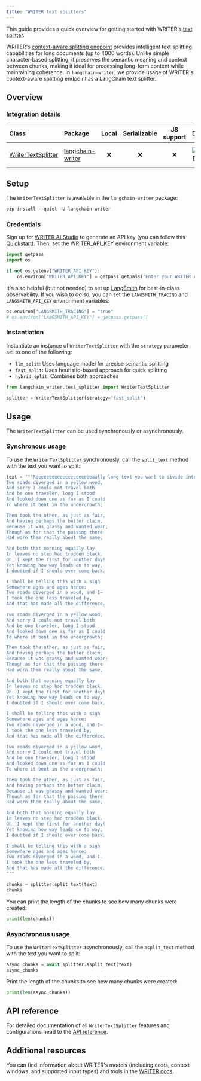 ```yaml
---
title: "WRITER text splitters"
---
```


This guide provides a quick overview for getting started with WRITER's [text splitter](/oss/integrations/splitters/).

WRITER's [context-aware splitting endpoint](https://dev.writer.com/api-guides/tools#context-aware-text-splitting) provides intelligent text splitting capabilities for long documents (up to 4000 words). Unlike simple character-based splitting, it preserves the semantic meaning and context between chunks, making it ideal for processing long-form content while maintaining coherence. In `langchain-writer`, we provide usage of WRITER's context-aware splitting endpoint as a LangChain text splitter.

## Overview

### Integration details

| Class                                                                                                            | Package                                                        | Local | Serializable | JS support |                                        Downloads                                         |                                        Version                                         |
|:-----------------------------------------------------------------------------------------------------------------|:---------------------------------------------------------------|:-----:|:------------:|:----------:|:------------------------------------------------------------------------------------------------:|:---------------------------------------------------------------------------------------------:|
| [WriterTextSplitter](https://github.com/writer/langchain-writer/blob/main/langchain_writer/text_splitter.py#L11) | [langchain-writer](https://pypi.org/project/langchain-writer/) |   ❌   |      ❌       |     ❌      | ![PyPI - Downloads](https://img.shields.io/pypi/dm/langchain-writer?style=flat-square&label=%20) | ![PyPI - Version](https://img.shields.io/pypi/v/langchain-writer?style=flat-square&label=%20) |

## Setup

The `WriterTextSplitter` is available in the `langchain-writer` package:

```python
pip install --quiet -U langchain-writer
```

### Credentials

Sign up for [WRITER AI Studio](https://app.writer.com/aistudio/signup?utm_campaign=devrel) to generate an API key (you can follow this [Quickstart](https://dev.writer.com/api-guides/quickstart)). Then, set the WRITER_API_KEY environment variable:

```python
import getpass
import os

if not os.getenv("WRITER_API_KEY"):
    os.environ["WRITER_API_KEY"] = getpass.getpass("Enter your WRITER API key: ")
```

It's also helpful (but not needed) to set up [LangSmith](https://smith.langchain.com/) for best-in-class observability. If you wish to do so, you can set the `LANGSMITH_TRACING` and `LANGSMITH_API_KEY` environment variables:

```python
os.environ["LANGSMITH_TRACING"] = "true"
# os.environ["LANGSMITH_API_KEY"] = getpass.getpass()
```

### Instantiation

Instantiate an instance of `WriterTextSplitter` with the `strategy` parameter set to one of the following:

- `llm_split`: Uses language model for precise semantic splitting
- `fast_split`: Uses heuristic-based approach for quick splitting
- `hybrid_split`: Combines both approaches

```python
from langchain_writer.text_splitter import WriterTextSplitter

splitter = WriterTextSplitter(strategy="fast_split")
```

## Usage

The `WriterTextSplitter` can be used synchronously or asynchronously.

### Synchronous usage

To use the `WriterTextSplitter` synchronously, call the `split_text` method with the text you want to split:

```python
text = """Reeeeeeeeeeeeeeeeeeeeeaally long text you want to divide into smaller chunks. For example you can add a poem multiple times:
Two roads diverged in a yellow wood,
And sorry I could not travel both
And be one traveler, long I stood
And looked down one as far as I could
To where it bent in the undergrowth;

Then took the other, as just as fair,
And having perhaps the better claim,
Because it was grassy and wanted wear;
Though as for that the passing there
Had worn them really about the same,

And both that morning equally lay
In leaves no step had trodden black.
Oh, I kept the first for another day!
Yet knowing how way leads on to way,
I doubted if I should ever come back.

I shall be telling this with a sigh
Somewhere ages and ages hence:
Two roads diverged in a wood, and I—
I took the one less traveled by,
And that has made all the difference.

Two roads diverged in a yellow wood,
And sorry I could not travel both
And be one traveler, long I stood
And looked down one as far as I could
To where it bent in the undergrowth;

Then took the other, as just as fair,
And having perhaps the better claim,
Because it was grassy and wanted wear;
Though as for that the passing there
Had worn them really about the same,

And both that morning equally lay
In leaves no step had trodden black.
Oh, I kept the first for another day!
Yet knowing how way leads on to way,
I doubted if I should ever come back.

I shall be telling this with a sigh
Somewhere ages and ages hence:
Two roads diverged in a wood, and I—
I took the one less traveled by,
And that has made all the difference.

Two roads diverged in a yellow wood,
And sorry I could not travel both
And be one traveler, long I stood
And looked down one as far as I could
To where it bent in the undergrowth;

Then took the other, as just as fair,
And having perhaps the better claim,
Because it was grassy and wanted wear;
Though as for that the passing there
Had worn them really about the same,

And both that morning equally lay
In leaves no step had trodden black.
Oh, I kept the first for another day!
Yet knowing how way leads on to way,
I doubted if I should ever come back.

I shall be telling this with a sigh
Somewhere ages and ages hence:
Two roads diverged in a wood, and I—
I took the one less traveled by,
And that has made all the difference.
"""

chunks = splitter.split_text(text)
chunks
```

You can print the length of the chunks to see how many chunks were created:

```python
print(len(chunks))
```

### Asynchronous usage

To use the `WriterTextSplitter` asynchronously, call the `asplit_text` method with the text you want to split:

```python
async_chunks = await splitter.asplit_text(text)
async_chunks
```

Print the length of the chunks to see how many chunks were created:

```python
print(len(async_chunks))
```

## API reference

For detailed documentation of all `WriterTextSplitter` features and configurations head to the [API reference](https://python.langchain.com/api_reference/writer/text_splitter/langchain_writer.text_splitter.WriterTextSplitter.html#langchain_writer.text_splitter.WriterTextSplitter).

## Additional resources

You can find information about WRITER's models (including costs, context windows, and supported input types) and tools in the [WRITER docs](https://dev.writer.com/home).
